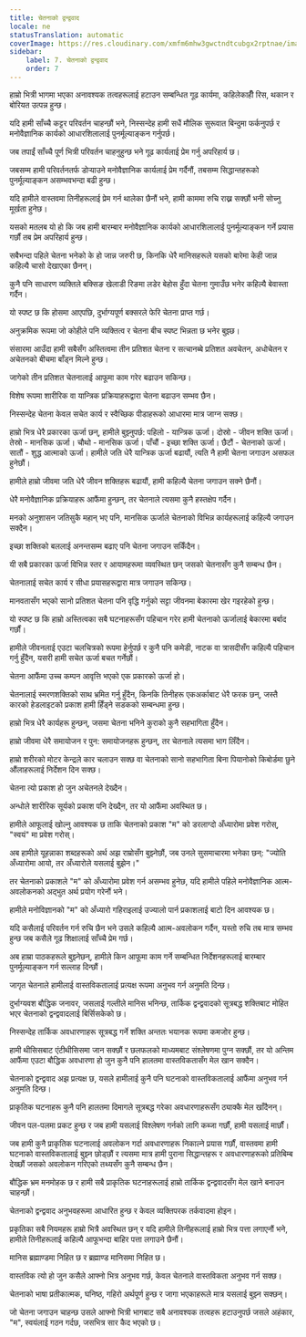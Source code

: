 ```yaml
---
title: चेतनाको द्वन्द्ववाद
locale: ne
statusTranslation: automatic
coverImage: https://res.cloudinary.com/xmfm6mhw3gwctndtcubgx2rptnae/image/upload/v1741354419/small_cover_la_gran_rebelion_28716e29d2.webp
sidebar:
    label: 7. चेतनाको द्वन्द्ववाद
    order: 7
---
```

हाम्रो भित्री भागमा भएका अनावश्यक तत्वहरूलाई हटाउन सम्बन्धित गूढ कार्यमा, कहिलेकाहीँ रिस, थकान र बोरियत उत्पन्न हुन्छ।

यदि हामी साँच्चै कट्टर परिवर्तन चाहन्छौं भने, निस्सन्देह हामी सधैं मौलिक सुरूवात बिन्दुमा फर्कनुपर्छ र मनोवैज्ञानिक कार्यको आधारशिलालाई पुनर्मूल्याङ्कन गर्नुपर्छ।

जब तपाईं साँच्चै पूर्ण भित्री परिवर्तन चाहनुहुन्छ भने गूढ कार्यलाई प्रेम गर्नु अपरिहार्य छ।

जबसम्म हामी परिवर्तनतर्फ डोऱ्याउने मनोवैज्ञानिक कार्यलाई प्रेम गर्दैनौं, तबसम्म सिद्धान्तहरूको पुनर्मूल्याङ्कन असम्भवभन्दा बढी हुन्छ।

यदि हामीले वास्तवमा तिनीहरूलाई प्रेम गर्न थालेका छैनौं भने, हामी काममा रुचि राख्न सक्छौं भनी सोच्नु मूर्खता हुनेछ।

यसको मतलब यो हो कि जब हामी बारम्बार मनोवैज्ञानिक कार्यको आधारशिलालाई पुनर्मूल्याङ्कन गर्ने प्रयास गर्छौं तब प्रेम अपरिहार्य हुन्छ।

सबैभन्दा पहिले चेतना भनेको के हो जान्न जरुरी छ, किनकि धेरै मानिसहरूले यसको बारेमा केही जान्न कहिल्यै चासो देखाएका छैनन्।

कुनै पनि साधारण व्यक्तिले बक्सिङ खेलाडी रिङमा लडेर बेहोस हुँदा चेतना गुमाउँछ भनेर कहिल्यै बेवास्ता गर्दैन।

यो स्पष्ट छ कि होसमा आएपछि, दुर्भाग्यपूर्ण बक्सरले फेरि चेतना प्राप्त गर्छ।

अनुक्रमिक रूपमा जो कोहीले पनि व्यक्तित्व र चेतना बीच स्पष्ट भिन्नता छ भनेर बुझ्छ।

संसारमा आउँदा हामी सबैसँग अस्तित्वमा तीन प्रतिशत चेतना र सत्चानब्बे प्रतिशत अवचेतन, अधोचेतन र अचेतनको बीचमा बाँड्न मिल्ने हुन्छ।

जागेको तीन प्रतिशत चेतनालाई आफूमा काम गरेर बढाउन सकिन्छ।

विशेष रूपमा शारीरिक वा यान्त्रिक प्रक्रियाहरूद्वारा चेतना बढाउन सम्भव छैन।

निस्सन्देह चेतना केवल सचेत कार्य र स्वैच्छिक पीडाहरूको आधारमा मात्र जाग्न सक्छ।

हाम्रो भित्र धेरै प्रकारका ऊर्जा छन्, हामीले बुझ्नुपर्छ: पहिलो - यान्त्रिक ऊर्जा। दोस्रो - जीवन शक्ति ऊर्जा। तेस्रो - मानसिक ऊर्जा। चौथो - मानसिक ऊर्जा। पाँचौं - इच्छा शक्ति ऊर्जा। छैटौं - चेतनाको ऊर्जा। सातौं - शुद्ध आत्माको ऊर्जा। हामीले जति धेरै यान्त्रिक ऊर्जा बढायौं, त्यति नै हामी चेतना जगाउन असफल हुनेछौं।

हामीले हाम्रो जीवमा जति धेरै जीवन शक्तिहरू बढायौं, हामी कहिल्यै चेतना जगाउन सक्ने छैनौं।

धेरै मनोवैज्ञानिक प्रक्रियाहरू आफैंमा हुन्छन्, तर चेतनाले त्यसमा कुनै हस्तक्षेप गर्दैन।

मनको अनुशासन जतिसुकै महान् भए पनि, मानसिक ऊर्जाले चेतनाको विभिन्न कार्यहरूलाई कहिल्यै जगाउन सक्दैन।

इच्छा शक्तिको बललाई अनन्तसम्म बढाए पनि चेतना जगाउन सकिँदैन।

यी सबै प्रकारका ऊर्जा विभिन्न स्तर र आयामहरूमा व्यवस्थित छन् जसको चेतनासँग कुनै सम्बन्ध छैन।

चेतनालाई सचेत कार्य र सीधा प्रयासहरूद्वारा मात्र जगाउन सकिन्छ।

मानवतासँग भएको सानो प्रतिशत चेतना पनि वृद्धि गर्नुको सट्टा जीवनमा बेकारमा खेर गइरहेको हुन्छ।

यो स्पष्ट छ कि हाम्रो अस्तित्वका सबै घटनाहरूसँग पहिचान गरेर हामी चेतनाको ऊर्जालाई बेकारमा बर्बाद गर्छौं।

हामीले जीवनलाई एउटा चलचित्रको रूपमा हेर्नुपर्छ र कुनै पनि कमेडी, नाटक वा त्रासदीसँग कहिल्यै पहिचान गर्नु हुँदैन, यसरी हामी सचेत ऊर्जा बचत गर्नेछौं।

चेतना आफैंमा उच्च कम्पन आवृत्ति भएको एक प्रकारको ऊर्जा हो।

चेतनालाई स्मरणशक्तिको साथ भ्रमित गर्नु हुँदैन, किनकि तिनीहरू एकअर्काबाट धेरै फरक छन्, जस्तै कारको हेडलाइटको प्रकाश हामी हिँड्ने सडकको सम्बन्धमा हुन्छ।

हाम्रो भित्र धेरै कार्यहरू हुन्छन्, जसमा चेतना भनिने कुराको कुनै सहभागिता हुँदैन।

हाम्रो जीवमा धेरै समायोजन र पुन: समायोजनहरू हुन्छन्, तर चेतनाले त्यसमा भाग लिँदैन।

हाम्रो शरीरको मोटर केन्द्रले कार चलाउन सक्छ वा चेतनाको सानो सहभागिता बिना पियानोको किबोर्डमा छुने औंलाहरूलाई निर्देशन दिन सक्छ।

चेतना त्यो प्रकाश हो जुन अचेतनले देख्दैन।

अन्धोले शारीरिक सूर्यको प्रकाश पनि देख्दैन, तर यो आफैंमा अवस्थित छ।

हामीले आफूलाई खोल्नु आवश्यक छ ताकि चेतनाको प्रकाश "म" को डरलाग्दो अँध्यारोमा प्रवेश गरोस्, "स्वयं" मा प्रवेश गरोस्।

अब हामीले यूहन्नाका शब्दहरूको अर्थ अझ राम्रोसँग बुझ्नेछौं, जब उनले सुसमाचारमा भनेका छन्: "ज्योति अँध्यारोमा आयो, तर अँध्यारोले यसलाई बुझेन।"

तर चेतनाको प्रकाशले "म" को अँध्यारोमा प्रवेश गर्न असम्भव हुनेछ, यदि हामीले पहिले मनोवैज्ञानिक आत्म-अवलोकनको अद्भुत अर्थ प्रयोग गरेनौं भने।

हामीले मनोविज्ञानको "म" को अँध्यारो गहिराइलाई उज्यालो पार्न प्रकाशलाई बाटो दिन आवश्यक छ।

यदि कसैलाई परिवर्तन गर्न रुचि छैन भने उसले कहिल्यै आत्म-अवलोकन गर्दैन, यस्तो रुचि तब मात्र सम्भव हुन्छ जब कसैले गूढ शिक्षालाई साँच्चै प्रेम गर्छ।

अब हाम्रा पाठकहरूले बुझ्नेछन्, हामीले किन आफूमा काम गर्ने सम्बन्धित निर्देशनहरूलाई बारम्बार पुनर्मूल्याङ्कन गर्न सल्लाह दिन्छौं।

जागृत चेतनाले हामीलाई वास्तविकतालाई प्रत्यक्ष रूपमा अनुभव गर्न अनुमति दिन्छ।

दुर्भाग्यवश बौद्धिक जनावर, जसलाई गल्तीले मानिस भनिन्छ, तार्किक द्वन्द्ववादको सूत्रबद्ध शक्तिबाट मोहित भएर चेतनाको द्वन्द्ववादलाई बिर्सिसकेको छ।

निस्सन्देह तार्किक अवधारणाहरू सूत्रबद्ध गर्ने शक्ति अन्ततः भयानक रूपमा कमजोर हुन्छ।

हामी थीसिसबाट एंटीथीसिसमा जान सक्छौं र छलफलको माध्यमबाट संश्लेषणमा पुग्न सक्छौं, तर यो अन्तिम आफैंमा एउटा बौद्धिक अवधारणा हो जुन कुनै पनि हालतमा वास्तविकतासँग मेल खान सक्दैन।

चेतनाको द्वन्द्ववाद अझ प्रत्यक्ष छ, यसले हामीलाई कुनै पनि घटनाको वास्तविकतालाई आफैंमा अनुभव गर्न अनुमति दिन्छ।

प्राकृतिक घटनाहरू कुनै पनि हालतमा दिमागले सूत्रबद्ध गरेका अवधारणाहरूसँग ठ्याक्कै मेल खाँदैनन्।

जीवन पल-पलमा प्रकट हुन्छ र जब हामी यसलाई विश्लेषण गर्नको लागि कब्जा गर्छौं, हामी यसलाई मार्छौं।

जब हामी कुनै प्राकृतिक घटनालाई अवलोकन गर्दा अवधारणाहरू निकाल्ने प्रयास गर्छौं, वास्तवमा हामी घटनाको वास्तविकतालाई बुझ्न छोड्छौं र त्यसमा मात्र हामी पुराना सिद्धान्तहरू र अवधारणाहरूको प्रतिबिम्ब देख्छौं जसको अवलोकन गरिएको तथ्यसँग कुनै सम्बन्ध छैन।

बौद्धिक भ्रम मनमोहक छ र हामी सबै प्राकृतिक घटनाहरूलाई हाम्रो तार्किक द्वन्द्ववादसँग मेल खाने बनाउन चाहन्छौं।

चेतनाको द्वन्द्ववाद अनुभवहरूमा आधारित हुन्छ र केवल व्यक्तिपरक तर्कवादमा होइन।

प्रकृतिका सबै नियमहरू हाम्रो भित्रै अवस्थित छन् र यदि हामीले तिनीहरूलाई हाम्रो भित्र पत्ता लगाएनौं भने, हामीले तिनीहरूलाई कहिल्यै आफूभन्दा बाहिर पत्ता लगाउने छैनौं।

मानिस ब्रह्माण्डमा निहित छ र ब्रह्माण्ड मानिसमा निहित छ।

वास्तविक त्यो हो जुन कसैले आफ्नो भित्र अनुभव गर्छ, केवल चेतनाले वास्तविकता अनुभव गर्न सक्छ।

चेतनाको भाषा प्रतीकात्मक, घनिष्ठ, गहिरो अर्थपूर्ण हुन्छ र जागा भएकाहरूले मात्र यसलाई बुझ्न सक्छन्।

जो चेतना जगाउन चाहन्छ उसले आफ्नो भित्री भागबाट सबै अनावश्यक तत्वहरू हटाउनुपर्छ जसले अहंकार, "म", स्वयंलाई गठन गर्दछ, जसभित्र सार कैद भएको छ।

